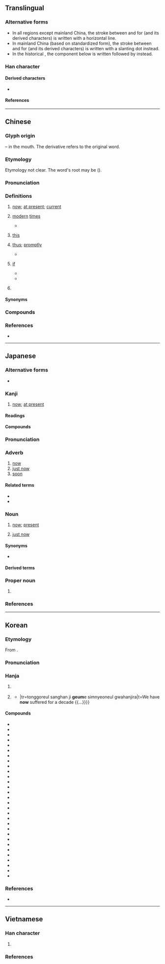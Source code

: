 {{also|令|슥}}
{{character info}}
==Translingual==
{{Han stroke|Mainland China<br/>[[File:今-bw.png|200px]]}}
{{Han stroke|All regions except mainland China<br/>[[File:今-tred.png|80px]]}}

===Alternative forms===
* In all regions except mainland China, the stroke between {{l|mul|𠆢}} and {{l|mul|㇇}} for <big>{{lang|mul|sc=Hant|今}}</big> (and its derived characters) is written with a horizontal {{l|mul|一}} line.
* In mainland China (based on ''{{w|Xin Zixing}}'' standardized form), the stroke between {{l|mul|𠆢}} and {{l|mul|㇇}} for <big>{{lang|mul|sc=Hans|今}}</big> (and its derived characters) is written with a slanting {{l|mul|丶}} dot instead.
* In the historical {{w|Kangxi dictionary}}, the component below {{l|mul|𠆢}} is written {{l|mul|一}} followed by {{l|mul|𠃍}} instead.

===Han character===
{{Han char|rn=9|rad=人|as=02|sn=4|four=80207|canj=OIN,OMN|ids=⿱亽㇇(G),⿱亼㇇(HTJKV)}}

====Derived characters====
* {{l|mul|[[仱]], [[吟]], [[坅]], [[妗]], [[岒]], [[忴]], [[扲]], [[汵]], [[昑]], [[肣]], [[枔]], [[㲐]], [[玪]], [[𥄯]], [[矜]], [[砛]], [[紟]]([[𫄛]]), [[耹]], [[䑤]], [[蚙]], [[衿]], [[訡]], [[赺]], [[趻]], [[軡]], [[鈐]]([[钤]]), [[䩂]], [[靲]], [[䪩]], [[䰼]], [[鹶]], [[黅]], [[黔]], [[霒]], [[䶃]], [[䶖]], [[㪁]], [[欦]], [[雂]], [[鳹]], [[㕂]], [[岑]], [[庈]], [[芩]], [[笒]], [[棽]], [[琴]], [[含]], [[念]], [[侌]], [[𠉞]], [[衾]], [[貪]]([[贪]]), [[酓]], [[霠]], [[𩃬]]}}

====References====
{{Han ref|kx=0091.180|dkj=00358|dj=0194.030|hdz=10105.050|uh=4ECA}}

----

==Chinese==
{{zh-forms|alt=𫢉,⿱𠆢𬼽,⿱𠆢下}} <!-- Note: 𫝆 is Japanese alternative form, not Chinese. -->

===Glyph origin===
{{Han etym}}
{{liushu|i}} – in the mouth. The derivative {{och-l|含}} refers to the original word.

===Etymology===
Etymology not clear. The word's root may be {{och-l|其|id=2|this}} ({{zh-ref|Schuessler, 2007}}). 

===Pronunciation===
{{zh-pron
|m=jīn,er=y
|m-s=jin1
|c=gam1
|c-t=
|g=jin1
|h=pfs=kîm;gd=gim1
|j=jing1
|mb=gíng
|md=gĭng
|mn=kin/kim/taⁿ
|mn_note=kin - colloquial; kim - literary; taⁿ - semantic (also written as {{zh-l|旦}} or {{zh-l|當}})
|mn-t=gim1
|w=1jin
|x=jin1
|mc=y
|oc=y
|cat=n,adv
}}

===Definitions===
{{zh-hanzi}}

# [[now]]; [[at present]]; [[current#Adjective|current]]
#: {{zh-x|今天|the '''current''' day; today}}
#: {{zh-x|從今以後|from '''now''' onwards.}}
#: {{zh-syn|現在}}
# {{lb|zh|literary}} [[modern]] [[times]]
#: {{zh-x|古往今來|from ancient to '''modern times'''.}}
#* {{zh-x|王 之 好{hào} 樂 甚，則 國 其 庶 幾 乎。今 之 樂，猶 古 之 樂 也。|If your Majesty's love of music were very great, Qi would be near to a state of good government! The music of '''the present day''' is just like the music of antiquity, as regards effecting that.|ref=Mengzi}}
#: {{zh-syn|現代}}
#: {{zh-ant|古}}
# {{zh-o}} [[this]]
#: {{zh-x|今次|'''this''' time}}
#: {{uxi|zh|[[今日事，今日畢|'''今'''日事，'''今'''日畢]]|tr='''jīn'''rì shì, '''jīn'''rì bì|''(literally)'' Matters of '''this''' day ought to be completed by '''this''' day.}}
#: {{zh-syn|此|這}}
# {{zh-o}} [[thus]]; [[promptly]]
#* {{zh-x|子 為 我 反，無 見 王 矣。十日 之 內，數 萬 之 眾，今 涉 魏 境。|ref=Zhanguoce}}
#: {{zh-syn|即|立刻}}
# {{zh-o}} [[if]]
#* {{zh-x|此 無 他，與 民 同 樂 也。今 王 與 百姓 同 樂，則 王{wàng} 矣。|Their feeling thus is from no other reason but that you cause them to have their pleasure as you have yours. '''If''' your Majesty '''now''' will make pleasure a thing common to the people and yourself, the royal sway awaits you.|ref=Mengzi|}}
#* {{zh-x|今 兩 虎 共 鬥，其 勢 不 俱 生。|'''If''' we (the two tigers) fight against one another, it is certainly not possible that both of us will survive.|ref=Shiji}}
#: {{zh-syn|若|假如}}
# {{surname|zh}}

====Synonyms====
{{zh-dial|現在}}

===Compounds===
{{zh-der|今天|今日|今年|今旦|不今不古|乃今|事到如今|于今|亙古亙今|今上|今不如昔|今世|今世說|今人|今來|今來古往|今兒|今兒個|今古奇觀|今古學派|今夕|今夕何夕|今夜|今後|今愁古恨|今文|今文家|今文尚書|今文經|今昔|今昔之感|今是昨非|今晚|今朝|今生|今生今世|今番|今茲|今草|今譯|今隸|今雨|今非昔比|今音|今韻|今體詩|以古方今|以古非今|來今|借古諷今|傍今|傳譽古今|其今|冠絕古今|博古知今|博古通今|博覽古今|即今|厚今薄古|厚古薄今|及今|古今|古今中外|古今兒|古今小說|古今少有|古今注|古今絕色|古往今來|古為今用|只今|如今|如今晚兒|尊古卑今|居今稽古|往古來今|從今以後|從古至今|感今懷昔|指古摘今|援古證今|撫今追昔|攀今吊古|攀今攬古|攀今比昔|攀今覽古|方今|於今|昨非今是|是古非今|時今|暨今|格古通今|泥古非今|洞鑒古今|演古勸今|為今之計|現今|當今|當今無輩|目今|知今博古|知古今兒|知往鑒今|空古絕今|競今疏古|而今|而今而後|自今|至今|茹古涵今|說今道古|說古談今|談今論古|談古說今|談古論今|論今說古|講古論今|貫穿今古|貴古賤今|貽範古今|超今冠古|超今絕古|超今越古|越古超今|迄今|透古通今|通今博古|通古博今|酌古御今|鑑古推今|隆古賤今|震古鑠今|非昔是今|頌古非今|今日事，今日畢|今宵|今夫}}

===References===
* {{R:yue:Hanzi}}

{{zh-cat|Present}}

----

==Japanese==

===Alternative forms===
* {{ja-l|𫝆}}

===Kanji===
{{ja-kanji|grade=2|rs=人02}}

# [[now]]; [[at present]]

====Readings====
{{ja-readings
|goon=こん<こん<こむ
|kanon=きん<きん<きむ
|kun=いま-
|nanori=な
}}

====Compounds====
{{attention|ja|Need to convert ja-l to ja-r with hiragana readings}}
{{col5|ja
|{{ja-r|今日|きょう}}: [[today]]
|{{ja-r|今朝|け​さ}}: [[this morning]]
|{{ja-r|今年|ことし}}: [[this year]]
|{{ja-r|今宵|こよい}}: [[tonight]]; [[this evening]]
|{{ja-r|今回|こんかい}}: [[this time]]; [[lately]]
|{{ja-r|今月|こんげつ}}: [[this]] [[month]]
|{{ja-r|今後|こんご}}: [[from now on]]
|{{ja-r|今週|こんしゅう}}: [[this]] [[week]]
|{{ja-r|今度|こんど}}: [[this time]]; [[recent]]; [[previous]]; [[another]]
|{{ja-r|今晩|こんばん}}: [[tonight]]; [[this evening]]
|{{ja-l|今迄}}
|{{ja-l|今際}}
|{{ja-l|今夏}}
|{{ja-l|今期}}
|{{ja-l|今暁}}
|{{ja-l|今古}}
|{{ja-l|今更}}
|{{ja-l|今国会}}
|{{ja-l|今々}}, {{ja-l|今今}}
|{{ja-l|今次}}
|{{ja-l|今秋}}
|{{ja-l|今出来}}
|{{ja-l|今春}}
|{{ja-l|今尚}}
|{{ja-l|今上}}
|{{ja-l|今人}}
|{{ja-l|今世界}}
|{{ja-l|今世紀}}
|{{ja-l|今是昨非}}
|{{ja-l|今生}}
|{{ja-l|今昔}}
|{{ja-l|今川焼}}
|{{ja-l|今程}}
|{{ja-l|今冬}}
|{{ja-l|今道心}}
|{{ja-l|今般}}
|{{ja-l|今風}}
|{{ja-l|今方}}
|{{ja-l|今明日}}
|{{ja-l|今夜}}
|{{ja-l|今夕}}
|{{ja-l|今様}}
}}

{{ja-kanjitab|いま|yomi=k}}

===Pronunciation===
{{ja-pron|yomi=k|いま|acc=1|acc_ref=DJR,NHK}}

===Adverb===
{{ja-pos|adverb|いま}}

# [[now]]
# [[just now]]
# [[soon]]

====Related terms====
* {{ja-r|すぐ}}
* {{ja-r|すぐ に}}

===Noun===
{{ja-noun|いま}}

# [[now]]; [[present#Adjective|present]]
#: {{ja-usex|'''今'''を生きる|'''いま''' を いきる|live in the now}}
#: {{ja-usex|'''今'''はもうない。|'''いま''' は もう ない。|It does not exist any more. (''lit. "now it is no longer existing."'')}}
# [[just now]]
#: {{synonyms|ja|さっき}}
#: {{ja-usex|'''今'''の声|'''いま''' の こえ|that voice just now}}
#: {{ja-usex|なんだったんだろう、'''今'''の。|なん だった ん だろう、'''いま''' の。|What was that just now&hellip;?}}

====Synonyms====
* {{ja-r|現在|げんざい}}

====Derived terms====
{{der3|ja|title=Terms derived from {{ja-r|今|いま}}:
|{{ja-r|今一度|いまいちど}}: [[once more]]
|{{ja-r|今どき|いまどき}}: [[these days]]
|{{ja-r|今時|いまどき|rom=-}}, {{ja-r|今どき|いまどき}}
|{{ja-r|今頃|いまごろ|rom=-}}, {{ja-r|今ごろ|いまごろ}}: [[around]] [[this time]]
|{{ja-r|今一つ|いまひとつ}}: [[one]] [[more]]; [[another]]; [[slightly]] [[lacking]]
|{{ja-r|今まで|いま まで}}: [[until]] [[now]]; [[so far]]
|{{ja-r|今や|いまや}}: [[nowadays]]
|{{ja-r|中今|なかいま|the [[present#Adjective|present]]; as a [[privileged]] [[moment]] in [[eternity]]}}
|{{ja-r|今村|^いまむら}}
|{{ja-r|今が今まで|いま が いま まで}}: up to this very moment
|{{ja-r|今し方|いましがた}}
|{{ja-r|今では|いまでは}}
|{{ja-r|今の所|いま の ところ}}
|{{ja-r|今めかしい|いまめかしい}}
|{{ja-r|今めかす|いまめかす}}
|{{ja-r|今もって|いまもって}}
|{{ja-r|今や遅しと|いまや おそし と}}
|{{ja-r|今少し|いますこし}}
|{{ja-r|今思うと|いまおもうと}}
|{{ja-r|今直ぐ|いますぐ}}
}}

===Proper noun===
{{ja-pos|proper|こん}}

# {{surname|ja|sort=こん}}

===References===
<references/>

----

==Korean==

===Etymology===
From {{der|ko|ltc|-}} {{ltc-l|今}}. {{hanja-hunmong|금|kum|雜語|alt=⿱𠆢𬼽}}

===Pronunciation===
{{ko-hanja-pron|금|kɯm}}

===Hanja===
{{ko-hanja-search}}
{{ko-hanja|이제|금}}

# {{lb|ko|literary}} {{hanja form of|금|[[this]]}}
# {{lb|ko|literary}} {{hanja form of|금|[[now]]; [[at present]]}}
#* {{quote-book|ko|year=1919|title={{w2|ko|s:3·1독립선언서#원문|기미 독립 선언서(己未獨立宣言書)}}|trans-title={{w2|en|s:Proclamation of Korean Independence|Proclamation of Korean Independence}}|text={{ruby|[[[痛苦]]](통고)}}[[를]] {{ruby|[[[甞]]](상)}}[[하다|한]] [[지]] '''{{ruby|[[[今]]](금)}}'''[[에]] {{ruby|[[[十年]]](십년)}}[[을]] {{ruby|[[[過]]](과)}}[[하다|한지라]] {{...}}|tr=tonggoreul sanghan ji '''geum'''e simnyeoneul gwahanjira|t=We have '''now''' suffered for a decade {{...}}}}

====Compounds====
{{der-top3|Compounds}}
* {{ko-l|금방|今方}}
* {{ko-l|방금|方今}}
* {{ko-l|지금|只今}}
* {{ko-l|작금|昨今}}
* {{ko-l|금번|今番}}
* {{ko-l|금년|今年}}
* {{ko-l|금래|今來}}
* {{ko-l|금차|今次}}
* {{ko-l|금주|今週}}
* {{ko-l|금일|今日}}
* {{ko-l|목금|目今}}
* {{ko-l|상금|尙今}}
* {{ko-l|금명|今明}}
* {{ko-l|금석|今夕}}
* {{ko-l|금기|今期}}
* {{ko-l|금야|今夜}}
* {{ko-l|금월|今月}}
* {{ko-l|금조|今朝}}
* {{ko-l|금대|今代}}
* {{ko-l|금세|今歲}}
* {{ko-l|금시|今時}}
* {{ko-l|당금|當今}}
* {{ko-l|금효|今曉}}
* {{ko-l|금반|今般}}
* {{ko-l|금세|今世}}
* {{ko-l|금후|今後}}
* {{ko-l|고금|古今}}
* {{ko-l|즉금|卽今}}
* {{ko-l|금세기|今世紀}}
* {{ko-l|금시초문|今始初聞}}
{{der-bottom}}

===References===
* {{R:hanjadoc|141}}

----

==Vietnamese==

===Han character===
{{vi-readings|rs=人02
|hanviet=kim-tdcndg;tdcntd;gdhn, câm-tdcndg;tdcntd
|phienthiet=,居吟 cư ngâm
|nom=kim-tdcndg;tdcntd;bonet;genibrel, câm-tdcndg;tdcntd, căm-tdcndg, cầm-tdcndg, ngấm-tdcndg
}}

# {{rfdef|vi|sort=人02}}

===References===
<references/>